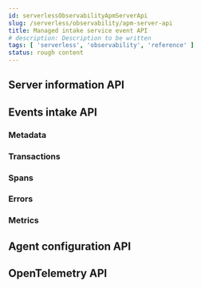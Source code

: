 ```yaml
---
id: serverlessObservabilityApmServerApi
slug: /serverless/observability/apm-server-api
title: Managed intake service event API
# description: Description to be written
tags: [ 'serverless', 'observability', 'reference' ]
status: rough content
---
```



<TestingContent />


<Api />

## Server information API

<ApiInfo />

## Events intake API

<ApiEvents />

### Metadata

<ApiMetadata />

### Transactions

<ApiTransaction />

### Spans

<ApiSpan />

### Errors

<ApiError />

### Metrics

<ApiMetricset />

## Agent configuration API

<ApiConfig />

## OpenTelemetry API

<OtelAPI />
